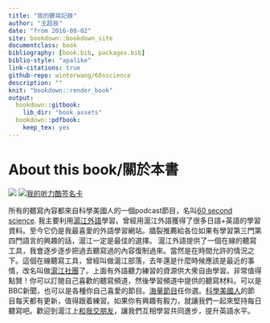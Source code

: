 ```yaml
---
title: "我的聽寫記錄"
author: "王超辰"
date: "from 2016-08-02"
site: bookdown::bookdown_site
documentclass: book
bibliography: [book.bib, packages.bib]
biblio-style: "apalike"
link-citations: true
github-repo: winterwang/60sscience
description: ""
knit: "bookdown::render_book"
output:
  bookdown::gitbook:
    lib_dir: "book_assets"
  bookdown::pdfbook:
    keep_tex: yes
---
```


# About this book/關於本書

![](img/60ss.jpg)
<a href='http://ting.hujiang.com/u2650279/' target='_blank'><img src='http://ting.hujiang.com/sign/2650279' alt='我的听力酷签名卡' /></a>

所有的聽寫內容都來自科學美國人的一個podcast節目，名叫[60 second science](http://www.scientificamerican.com/podcast/60-second-science/).
我主要利用[滬江外語](http://www.hujiang.com/)學習。曾經用滬江外語獲得了很多日語+英語的學習資料。至今它仍是我最喜愛的外語學習網站。牆裂推薦給各位如果有學習第三門第四門語言的興趣的話，滬江一定是最佳的選擇。
滬江外語提供了一個在線的聽寫工具，我會逐步逐步把過去聽寫過的內容復制過來。當然是在時間允許的情況之下。這個在線聽寫工具，曾經叫做滬江部落，去年還是什麼時候應該是最近的事情，改名叫做[滬江社團](http://ting.hujiang.com/jp/)了。上面有外語聽力練習的資源供大衆自由學習。非常值得點贊！你可以訂閱自己喜歡的聽寫頻道，然後學習頻道中提供的聽寫材料。可以是BBC新聞，也可以是各種你自己喜愛的節目。[海量節目](http://ting.hujiang.com/menu/)任你選。[科學美國人](http://ting.hujiang.com/sixtysecondscience/)的節目每天都有更新，值得跟着練習。如果你有興趣有毅力，就讓我們一起來堅持每日聽寫吧。歡迎到滬江上[和我交朋友](http://bulo.hujiang.com/u/2650279/)，讓我們互相學習共同進步，提升英語水平。
